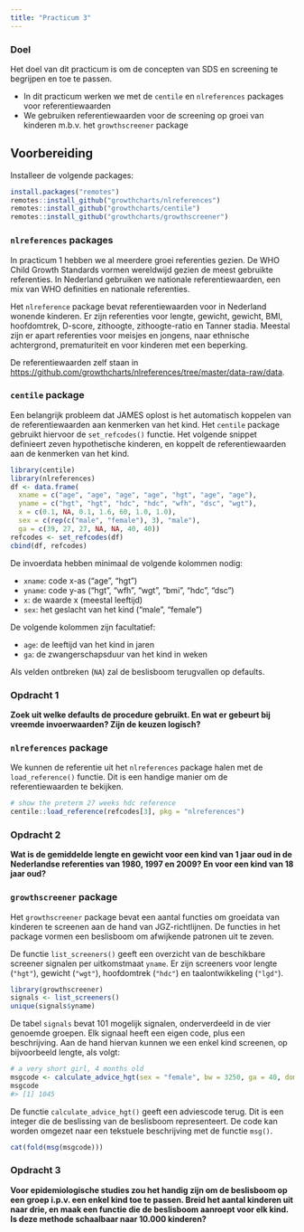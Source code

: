 ```yaml
---
title: "Practicum 3"
---
```


### Doel

Het doel van dit practicum is om de concepten van SDS en screening te begrijpen en toe te passen. 

- In dit practicum werken we met de `centile` en `nlreferences` packages voor referentiewaarden
- We gebruiken referentiewaarden voor de screening op groei van kinderen m.b.v. het `growthscreener` package

## Voorbereiding

Installeer de volgende packages:

```r
install.packages("remotes")
remotes::install_github("growthcharts/nlreferences")
remotes::install_github("growthcharts/centile")
remotes::install_github("growthcharts/growthscreener")
```

### `nlreferences` packages

In practicum 1 hebben we al meerdere groei referenties gezien. De WHO Child Growth Standards vormen wereldwijd gezien de meest gebruikte referenties. In Nederland gebruiken we nationale referentiewaarden, een mix van WHO definities en nationale referenties.

Het `nlreference` package bevat referentiewaarden voor in Nederland wonende kinderen. Er zijn referenties voor lengte, gewicht, gewicht, BMI, hoofdomtrek, D-score, zithoogte, zithoogte-ratio en Tanner stadia. Meestal zijn er apart referenties voor meisjes en jongens, naar ethnische achtergrond, prematuriteit en voor kinderen met een beperking. 

De referentiewaarden zelf staan in <https://github.com/growthcharts/nlreferences/tree/master/data-raw/data>.

### `centile` package

Een belangrijk probleem dat JAMES oplost is het automatisch koppelen van de referentiewaarden aan kenmerken van het kind. Het `centile` package gebruikt hiervoor de `set_refcodes()` functie. Het volgende snippet definieert zeven hypothetische kinderen, en koppelt de referentiewaarden aan de kenmerken van het kind.

```r
library(centile)
library(nlreferences)
df <- data.frame(
  xname = c("age", "age", "age", "age", "hgt", "age", "age"),
  yname = c("hgt", "hgt", "hdc", "hdc", "wfh", "dsc", "wgt"),
  x = c(0.1, NA, 0.1, 1.6, 60, 1.0, 1.0),
  sex = c(rep(c("male", "female"), 3), "male"),
  ga = c(39, 27, 27, NA, NA, 40, 40))
refcodes <- set_refcodes(df)
cbind(df, refcodes)
```

De invoerdata hebben minimaal de volgende kolommen nodig:

- `xname`: code x-as ("age", "hgt")
- `yname`: code y-as ("hgt", "wfh", "wgt", "bmi", "hdc", "dsc")
- `x`: de waarde x (meestal leeftijd)
- `sex`: het geslacht van het kind ("male", "female")

De volgende kolommen zijn facultatief:

- `age`: de leeftijd van het kind in jaren
- `ga`: de zwangerschapsduur van het kind in weken

Als velden ontbreken (`NA`) zal de beslisboom terugvallen op defaults. 

### Opdracht 1

**Zoek uit welke defaults de procedure gebruikt. En wat er gebeurt bij vreemde invoerwaarden? Zijn de keuzen logisch?**

### `nlreferences` package
 
We kunnen de referentie uit het `nlreferences` package halen met de `load_reference()` functie. Dit is een handige manier om de referentiewaarden te bekijken.

```r
# show the preterm 27 weeks hdc reference
centile::load_reference(refcodes[3], pkg = "nlreferences")
```

### Opdracht 2

**Wat is de gemiddelde lengte en gewicht voor een kind van 1 jaar oud in de Nederlandse referenties van 1980, 1997 en 2009? En voor een kind van 18 jaar oud?**

### `growthscreener` package

Het `growthscreener` package bevat een aantal functies om groeidata van kinderen te screenen aan de hand van JGZ-richtlijnen. De functies in het package vormen een beslisboom om afwijkende patronen uit te zeven.

De functie `list_screeners()` geeft een overzicht van de beschikbare screener signalen per uitkomstmaat `yname`. Er zijn screeners voor lengte (`"hgt"`), gewicht (`"wgt"`), hoofdomtrek (`"hdc"`) en taalontwikkeling (`"lgd"`).

```r
library(growthscreener)
signals <- list_screeners()
unique(signals$yname)
```

De tabel `signals` bevat 101 mogelijk signalen, onderverdeeld in de vier genoemde groepen. Elk signaal heeft een eigen code, plus een beschrijving. Aan de hand hiervan kunnen we een enkel kind screenen, op bijvoorbeeld lengte, als volgt: 

```r
# a very short girl, 4 months old
msgcode <- calculate_advice_hgt(sex = "female", bw = 3250, ga = 40, dom = 0.367, y = 55)
msgcode
#> [1] 1045
```

De functie `calculate_advice_hgt()` geeft een adviescode terug. Dit is een integer die de beslissing van de beslisboom representeert. De code kan worden omgezet naar een tekstuele beschrijving met de functie `msg()`.

```r
cat(fold(msg(msgcode)))
```

### Opdracht 3

**Voor epidemiologische studies zou het handig zijn om de beslisboom op een groep i.p.v. een enkel kind toe te passen. Breid het aantal kinderen uit naar drie, en maak een functie die de beslisboom aanroept voor elk kind. Is deze methode schaalbaar naar 10.000 kinderen?**
